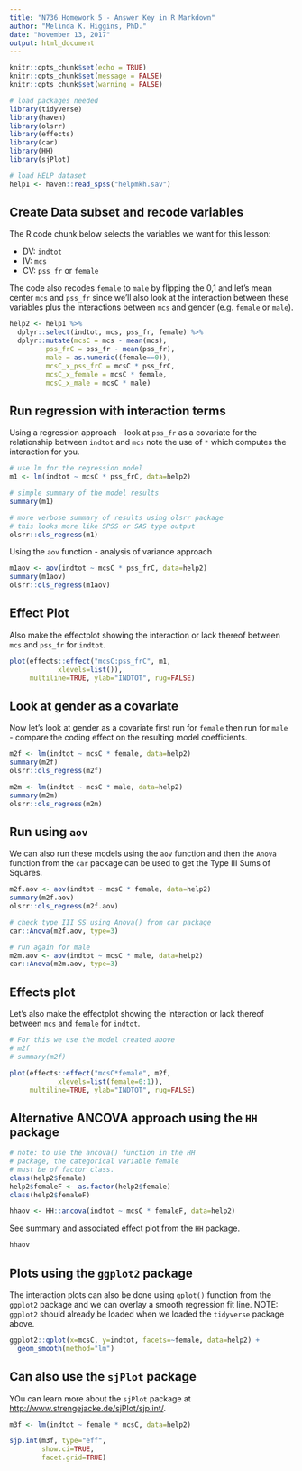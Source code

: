 ```yaml
---
title: "N736 Homework 5 - Answer Key in R Markdown"
author: "Melinda K. Higgins, PhD."
date: "November 13, 2017"
output: html_document
---
```


```r
knitr::opts_chunk$set(echo = TRUE)
knitr::opts_chunk$set(message = FALSE)
knitr::opts_chunk$set(warning = FALSE)

# load packages needed
library(tidyverse)
library(haven)
library(olsrr)
library(effects)
library(car)
library(HH)
library(sjPlot)

# load HELP dataset
help1 <- haven::read_spss("helpmkh.sav")
```

## Create Data subset and recode variables

The R code chunk below selects the variables we want for 
this lesson: 

* DV: `indtot`
* IV: `mcs`
* CV: `pss_fr` or `female`

The code also recodes `female` to `male` by flipping the 0,1 and let's mean center `mcs` and `pss_fr` since we'll also look at the interaction between these variables plus the interactions between `mcs` and gender (e.g. `female` or `male`).

```r
help2 <- help1 %>%
  dplyr::select(indtot, mcs, pss_fr, female) %>%
  dplyr::mutate(mcsC = mcs - mean(mcs),
         pss_frC = pss_fr - mean(pss_fr),
         male = as.numeric((female==0)),
         mcsC_x_pss_frC = mcsC * pss_frC,
         mcsC_x_female = mcsC * female,
         mcsC_x_male = mcsC * male)
```

## Run regression with interaction terms

Using a regression approach - look at `pss_fr` as a covariate for the relationship between `indtot` and `mcs` note the use of `*` which computes the interaction for you.

```r
# use lm for the regression model
m1 <- lm(indtot ~ mcsC * pss_frC, data=help2)

# simple summary of the model results
summary(m1)

# more verbose summary of results using olsrr package
# this looks more like SPSS or SAS type output
olsrr::ols_regress(m1)
```

Using the `aov` function - analysis of variance approach

```r
m1aov <- aov(indtot ~ mcsC * pss_frC, data=help2)
summary(m1aov)
olsrr::ols_regress(m1aov)
```

## Effect Plot

Also make the effectplot showing the interaction or lack thereof between `mcs` and `pss_fr` for `indtot`.

```r
plot(effects::effect("mcsC:pss_frC", m1, 
            xlevels=list()),
     multiline=TRUE, ylab="INDTOT", rug=FALSE)
```

## Look at gender as a covariate

Now let's look at gender as a covariate first run for `female` then run for `male` - compare the coding effect on the resulting model coefficients.

```r
m2f <- lm(indtot ~ mcsC * female, data=help2)
summary(m2f)
olsrr::ols_regress(m2f)

m2m <- lm(indtot ~ mcsC * male, data=help2)
summary(m2m)
olsrr::ols_regress(m2m)
```

## Run using `aov`

We can also run these models using the `aov` function and then the `Anova` function from the `car` package can be used to get the Type III Sums of Squares.

```r
m2f.aov <- aov(indtot ~ mcsC * female, data=help2)
summary(m2f.aov)
olsrr::ols_regress(m2f.aov)

# check type III SS using Anova() from car package
car::Anova(m2f.aov, type=3)

# run again for male
m2m.aov <- aov(indtot ~ mcsC * male, data=help2)
car::Anova(m2m.aov, type=3)
```

## Effects plot

Let's also make the effectplot showing the interaction or lack thereof between `mcs` and `female` for `indtot`.

```r
# For this we use the model created above
# m2f
# summary(m2f)

plot(effects::effect("mcsC*female", m2f, 
            xlevels=list(female=0:1)),
     multiline=TRUE, ylab="INDTOT", rug=FALSE)
```

## Alternative ANCOVA approach using the `HH` package

```r
# note: to use the ancova() function in the HH
# package, the categorical variable female
# must be of factor class.
class(help2$female)
help2$femaleF <- as.factor(help2$female)
class(help2$femaleF)

hhaov <- HH::ancova(indtot ~ mcsC * femaleF, data=help2)
```

See summary and associated effect plot from the `HH` package.

```r
hhaov
```

## Plots using the `ggplot2` package

The interaction plots can also be done using `qplot()` function from the `ggplot2` package and we can overlay a smooth regression fit line. NOTE: `ggplot2` should already be loaded when we loaded the `tidyverse` package above.

```r
ggplot2::qplot(x=mcsC, y=indtot, facets=~female, data=help2) +
  geom_smooth(method="lm")
```

## Can also use the `sjPlot` package

YOu can learn more about the `sjPlot` package at [http://www.strengejacke.de/sjPlot/sjp.int/](http://www.strengejacke.de/sjPlot/sjp.int/).

```r
m3f <- lm(indtot ~ female * mcsC, data=help2)

sjp.int(m3f, type="eff",
        show.ci=TRUE,
        facet.grid=TRUE)
```

